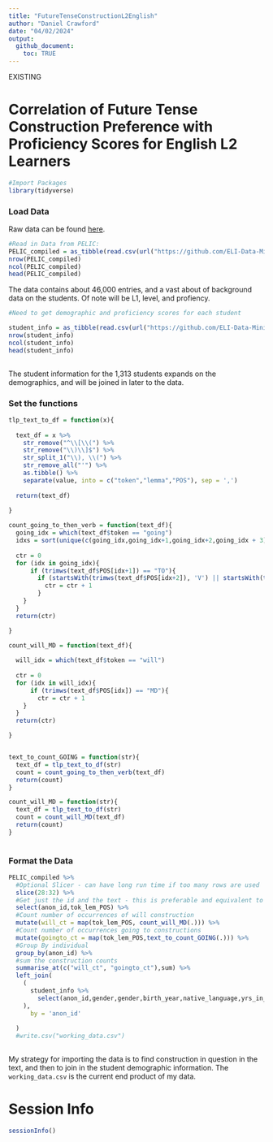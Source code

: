 ```yaml
---
title: "FutureTenseConstructionL2English"
author: "Daniel Crawford"
date: "04/02/2024"
output: 
  github_document: 
    toc: TRUE
---
```

EXISTING

# Correlation of Future Tense Construction Preference with Proficiency Scores for English L2 Learners

```r
#Import Packages
library(tidyverse)
```

### Load Data
Raw data can be found [here](https://github.com/ELI-Data-Mining-Group/PELIC-dataset/raw/master/PELIC_compiled.csv).

```r
#Read in Data from PELIC: 
PELIC_compiled = as_tibble(read.csv(url("https://github.com/ELI-Data-Mining-Group/PELIC-dataset/raw/master/PELIC_compiled.csv"), fileEncoding = "ISO-8859-1"))
nrow(PELIC_compiled)
ncol(PELIC_compiled)
head(PELIC_compiled)
```

The data contains about 46,000 entries, and a vast about of background data on the students. Of note will be L1, level, and profiency. 

```r
#Need to get demographic and proficiency scores for each student

student_info = as_tibble(read.csv(url("https://github.com/ELI-Data-Mining-Group/PELIC-dataset/raw/master/corpus_files/student_information.csv")))
nrow(student_info)
ncol(student_info)
head(student_info)
  
```

The student information for the 1,313 students expands on the demographics, and will be joined in later to the data. 

### Set the functions




```r

tlp_text_to_df = function(x){
  
  text_df = x %>% 
    str_remove("^\\[\\(") %>% 
    str_remove("\\)\\]$") %>% 
    str_split_1("\\), \\(") %>% 
    str_remove_all("'") %>% 
    as.tibble() %>% 
    separate(value, into = c("token","lemma","POS"), sep = ',')
  
  return(text_df)
  
}

count_going_to_then_verb = function(text_df){
  going_idx = which(text_df$token == "going")
  idxs = sort(unique(c(going_idx,going_idx+1,going_idx+2,going_idx + 3)))
  
  ctr = 0
  for (idx in going_idx){
      if (trimws(text_df$POS[idx+1]) == "TO"){
        if (startsWith(trimws(text_df$POS[idx+2]), 'V') || startsWith(trimws(text_df$POS[idx+3]), 'V')){
          ctr = ctr + 1
        }
    }
  }
  return(ctr)

}

count_will_MD = function(text_df){
  
  will_idx = which(text_df$token == "will")
  
  ctr = 0
  for (idx in will_idx){
      if (trimws(text_df$POS[idx]) == "MD"){
        ctr = ctr + 1
    }
  }
  return(ctr)

}


text_to_count_GOING = function(str){
  text_df = tlp_text_to_df(str)
  count = count_going_to_then_verb(text_df)
  return(count)
}

count_will_MD = function(str){
  text_df = tlp_text_to_df(str)
  count = count_will_MD(text_df)
  return(count)
}
  
```






### Format the Data 
```r
PELIC_compiled %>% 
  #Optional Slicer - can have long run time if too many rows are used
  slice(28:32) %>% 
  #Get just the id and the text - this is preferable and equivalent to having to concat all the text form a user
  select(anon_id,tok_lem_POS) %>% 
  #Count number of occurrences of will construction
  mutate(will_ct = map(tok_lem_POS, count_will_MD(.))) %>% 
  #Count number of occurrences going to constructions
  mutate(goingto_ct = map(tok_lem_POS,text_to_count_GOING(.))) %>% 
  #Group By individual
  group_by(anon_id) %>% 
  #sum the construction counts
  summarise_at(c("will_ct", "goingto_ct"),sum) %>% 
  left_join(
    (
      student_info %>% 
        select(anon_id,gender,gender,birth_year,native_language,yrs_in_english_environment,yrs_of_english_learning)
    ),
      by = 'anon_id'
    
  ) 
  #write.csv("working_data.csv")
        
```


My strategy for importing the data is to find construction in question in the text, and then to join in the student demographic information. The `working_data.csv` is the current end product of my data. 






# Session Info
```r
sessionInfo()
```

